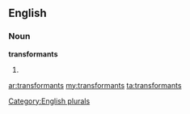 ==English==

===Noun===
'''transformants'''

# {{plural of|[[transformant]]}}

[[Category:English plurals]]

[[ar:transformants]]
[[my:transformants]]
[[ta:transformants]]